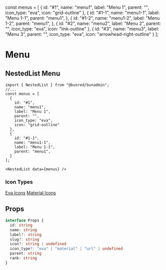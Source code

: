 const menus = [
  {
    id: "#1",
    name: "menu1",
    label: "Menu 1",
    parent: "",
    icon_type: "eva",
    icon: "grid-outline"
  },
  {
    id: "#1-1",
    name: "menu1-1",
    label: "Menu 1-1",
    parent: "menu1",
  },
  {
    id: "#1-2",
    name: "menu1-2",
    label: "Menu 1-2",
    parent: "menu1",
  },
  {
    id: "#2",
    name: "menu2",
    label: "Menu 2",
    parent: "",
    icon_type: "eva",
    icon: "link-outline"
  },
  {
    id: "#3",
    name: "menu3",
    label: "Menu 3",
    parent: "",
    icon_type: "eva",
    icon: "arrowhead-right-outline"
  }
];

# Menu

## NestedList Menu

<NestedList data={menus} />

```tsx
import { NestedList } from "@bunred/bunadmin";
//...
const menus = [
  {
    id: "#1",
    name: "menu1",
    label: "Menu 1",
    parent: "",
    icon_type: "eva",
    icon: "grid-outline"
  },
  {
    id: "#1-1",
    name: "menu1-1",
    label: "Menu 1-1",
    parent: "menu1",
  }
];

<NestedList data={menus} />
```

### Icon Types
[Eva Icons](https://akveo.github.io/eva-icons/)
[Material Icons](https://material.io/resources/icons/)

## Props

``` ts
interface Props {
  id: string
  name: string
  label?: string
  slug?: string
  icon?: string | undefined
  icon_type?: "eva" | "material" | "url" | undefined
  parent: string
  rank: string
}
```
